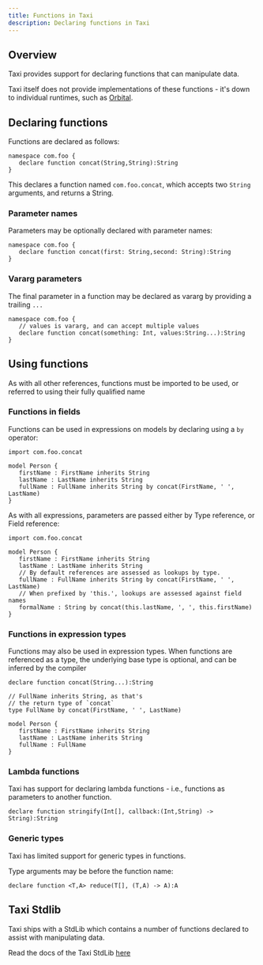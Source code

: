 ```yaml
---
title: Functions in Taxi
description: Declaring functions in Taxi
---
```


## Overview

Taxi provides support for declaring functions that can manipulate data.

Taxi itself does not provide implementations of these functions - it's down to individual runtimes, such
as [Orbital](https://orbitalhq.com).

## Declaring functions
Functions are declared as follows:

```taxi
namespace com.foo {
   declare function concat(String,String):String
}
```

This declares a function named `com.foo.concat`, which accepts two `String` arguments, and returns a String.

### Parameter names
Parameters may be optionally declared with parameter names:

```
namespace com.foo {
   declare function concat(first: String,second: String):String
}
```

### Vararg parameters
The final parameter in a function may be declared as vararg by providing a trailing `...`

```
namespace com.foo {
   // values is vararg, and can accept multiple values
   declare function concat(something: Int, values:String...):String
}
```


## Using functions
As with all other references, functions must be imported to be used,
or referred to using their fully qualified name

### Functions in fields
Functions can be used in expressions on models by declaring using a `by` operator:

```taxi
import com.foo.concat

model Person {
   firstName : FirstName inherits String
   lastName : LastName inherits String
   fullName : FullName inherits String by concat(FirstName, ' ', LastName)
}
```

As with all expressions, parameters are passed either by Type reference, or Field reference:

```taxi
import com.foo.concat

model Person {
   firstName : FirstName inherits String
   lastName : LastName inherits String
   // By default references are assessed as lookups by type.
   fullName : FullName inherits String by concat(FirstName, ' ', LastName)
   // When prefixed by 'this.', lookups are assessed against field names
   formalName : String by concat(this.lastName, ', ', this.firstName)
}
```


### Functions in expression types
Functions may also be used in expression types.
When functions are referenced as a type, the underlying base type
is optional, and can be inferred by the compiler

```
declare function concat(String...):String

// FullName inherits String, as that's
// the return type of `concat`
type FullName by concat(FirstName, ' ', LastName)

model Person {
   firstName : FirstName inherits String
   lastName : LastName inherits String
   fullName : FullName
}
```

### Lambda functions
Taxi has support for declaring lambda functions - i.e.,
functions as parameters to another function.

```
declare function stringify(Int[], callback:(Int,String) -> String):String
```

### Generic types
Taxi has limited support for generic types in functions.

Type arguments may be before the function name:

```
declare function <T,A> reduce(T[], (T,A) -> A):A
```

## Taxi Stdlib
Taxi ships with a StdLib which contains a number of functions declared to assist
with manipulating data.

Read the docs of the Taxi StdLib [here](stdlib)
